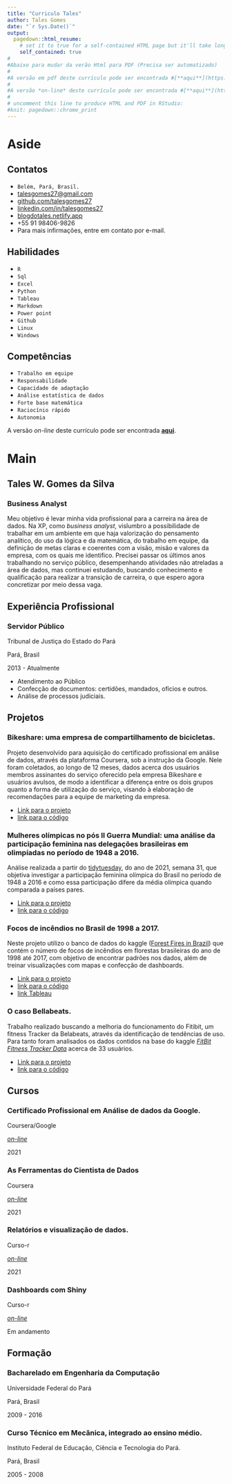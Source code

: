 ```yaml
---
title: "Curriculo Tales"
author: Tales Gomes
date: "`r Sys.Date()`"
output:
  pagedown::html_resume:
    # set it to true for a self-contained HTML page but it'll take longer to render
    self_contained: true
#
#Abaixo para mudar da verão Html para PDF (Precisa ser automatizado)
#
#A versão em pdf deste currículo pode ser encontrada #[**aqui**](https://github.com/rstudio/pagedown).
#
#A versão *on-line* deste currículo pode ser encontrada #[**aqui**](https://github.com/rstudio/pagedown).
#
# uncomment this line to produce HTML and PDF in RStudio:
#knit: pagedown::chrome_print
---
```


# Aside

## Contatos {#contact}

-   <i class="fas fa-map-marker-alt"></i> `Belém, Pará, Brasil.`
-   <i class="fa fa-envelope"></i> [talesgomes27@gmail.com](mailto:talesgomes27@gmail.com){.email}
-   <i class="fa fa-github"></i> [github.com/talesgomes27](https://github.com/talesgomes27)
-   <i class="fa fa-linkedin"></i> [linkedin.com/in/talesgomes27](https://www.linkedin.com/in/talesgomes27/)
-   <i class="fas fa-globe"></i> [blogdotales.netlify.app](https://blogdotales.netlify.app/)
-   <i class="fa fa-phone"></i> +55 91 98406-9826
-   Para mais infirmações, entre em contato por e-mail.


## Habilidades {#skills}

 
-   <i class="fab fa-r-project"></i> `R`
-   <i class="fas fa-database"></i> `Sql`
-   <i class="fas fa-table"></i> `Excel`
-   <i class="fab fa-python"></i> `Python`
-   <i class="fas fa-chart-line"></i> `Tableau`
-   <i class="fab fa-markdown"></i> `Markdown`
-   <i class="far fa-file-powerpoint"></i> `Power point`
-   <i class="fab fa-github"></i> `Github`
-   <i class="fab fa-linux"></i> `Linux`
-   <i class="fab fa-windows"></i> `Windows`

## Competências    {#skills}

-   <i class="fas fa-users"></i> `Trabalho em equipe`
-   <i class="fas fa-handshake"></i> `Responsabilidade`
-   <i class="far fa-compass"></i> `Capacidade de adaptação`
-   <i class="fas fa-chart-bar"></i> `Análise estatística de dados`
-   <i class="fas fa-calculator"></i> `Forte base matemática`
-   <i class="fas fa-user-cog"></i> `Raciocínio rápido`
-   <i class="fas fa-user-check"></i> `Autonomia`


A versão *on-line* deste currículo pode ser encontrada [**aqui**](https://talesgomes27.github.io/curriculo/).

# Main

## Tales W. Gomes da Silva {#title}

### Business Analyst

Meu objetivo é levar minha vida profissional para a carreira na área de dados. Na XP, como  *business analyst*, vislumbro a possibilidade de trabalhar em um ambiente em que haja valorização do pensamento analítico, do uso da lógica e da matemática, do trabalho em equipe, da definição de metas claras e coerentes com a visão, misão e valores da empresa, com os quais me identifico. Precisei passar os últimos anos trabalhando no serviço público, desempenhando atividades não atreladas a área de dados, mas continuei estudando, buscando conhecimento e qualificação para realizar a transição de carreira, o que espero agora concretizar por meio dessa vaga.

## Experiência Profissional {data-icon="suitcase"}

### Servidor Público

Tribunal de Justiça do Estado do Pará

Pará, Brasil

2013 - Atualmente

::: {.concise}
-   Atendimento ao Público
-   Confecção de documentos: certidões, mandados, ofícios e outros.
-   Análise de processos judiciais.
:::


## Projetos {data-icon="chart-bar"}

### Bikeshare: uma empresa de compartilhamento de bicicletas.


Projeto desenvolvido para aquisição do certificado profissional em análise de dados, através da plataforma Coursera, sob a instrução da Google. Nele foram coletados, ao longo de 12 meses, dados acerca dos usuários membros assinantes do serviço oferecido pela empresa Bikeshare e usuários avulsos, de modo a identificar a diferença entre os dois grupos quanto a forma de utilização do serviço, visando à elaboração de recomendações para a equipe de marketing da empresa. 

::: {.concise}
-   [Link para o projeto](https://talesgomes27.github.io/DAC8-Case-Study-1/)
-   [link para o código](https://github.com/talesgomes27/DAC8-Case-Study-1)
:::

 
### Mulheres olímpicas no pós II Guerra Mundial: uma análise da participação feminina nas delegações brasileiras em olimpíadas no período de 1948 a 2016.


Análise realizada a partir do [tidytuesday](https://github.com/rfordatascience/tidytuesday), do ano de 2021, semana 31, que objetiva investigar a participação feminina olímpica do Brasil no período de 1948 a 2016 e como essa participação difere da média olímpica quando comparada a países pares.


::: {.concise}
-   [Link para o projeto](https://talesgomes27.github.io/tidytuesday/tidytuesday/2021-31/tidytuesday_2021-31.html)
-   [link para o código](https://github.com/talesgomes27/tidytuesday/tree/main/tidytuesday/2021-31)
:::

### Focos de incêndios no Brasil de 1998 a 2017.

Neste projeto utilizo o banco de dados do kaggle ([Forest Fires in Brazil](https://www.kaggle.com/gustavomodelli/forest-fires-in-brazil)) que contém o número de focos de incêndios em florestas brasileiras do ano de 1998 até 2017, com objetivo de encontrar padrões nos dados, além de treinar visualizações com mapas e confecção de dashboards.


::: {.concise}
-   [Link para o projeto](https://talesgomes27.github.io/kaggle/kaggle/forest-fires-in-brazil/Forest_fires_in_Brazil.html)
-   [link para o código](https://github.com/talesgomes27/kaggle/tree/main/kaggle/forest-fires-in-brazil)
-   [link Tableau](https://public.tableau.com/app/profile/tales.gomes/viz/FocosdeincndiosnoBrasil1998a2017/FocosdeincndionoBrasil)
:::

### O caso Bellabeats.


Trabalho realizado buscando a melhoria do funcionamento do Fitibit, um fitness Tracker da Belabeats, através da identificação de tendências de uso. Para tanto foram analisados os dados contidos na base do kaggle [*FitBit Fitness Tracker Data*](https://www.kaggle.com/arashnic/fitbit) acerca de 33 usuários.


::: {.concise}
-   [Link para o projeto](https://blogdotales.netlify.app/blog/2021-09-10-bellabeat/)
-   [link para o código](https://github.com/talesgomes27/blog/tree/main/content/blog/2021-09-10-bellabeat)
:::

## Cursos {data-icon="laptop"}

### Certificado Profissional em Análise de dados da Google.

Coursera/Google

[*on-line*](https://coursera.org/share/b8f00a8635126ef11eed8b4564c64cde)

2021



### As Ferramentas do Cientista de Dados

Coursera

[*on-line*](https://coursera.org/share/68bbd792642e5ab8fb9fecaff748c250)

2021


### Relatórios e visualização de dados.

Curso-r

[*on-line*](https://curso-r.com/cursos/visualizacao/)

2021

### Dashboards com Shiny

Curso-r

[*on-line*](https://curso-r.com/cursos/dashboards/)

Em andamento



## Formação {data-icon="graduation-cap" data-concise="true"}

### Bacharelado em Engenharia da Computação

Universidade Federal do Pará

Pará, Brasil

2009 - 2016


### Curso Técnico em Mecânica, integrado ao ensino médio.

Instituto Federal de Educação, Ciência e Tecnologia do Pará.

Pará, Brasil

2005 - 2008









